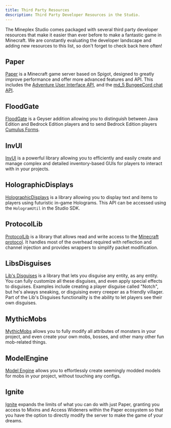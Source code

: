 ```yaml
---
title: Third Party Resources
description: Third Party Developer Resources in the Studio.
---
```


 The Mineplex Studio comes packaged with several third party developer resources that make it easier than ever before to make a fantastic game in Minecraft. We are constantly evaluating the developer landscape and adding new resources to this list, so don't forget to check back here often!

## Paper
 [Paper](https://papermc.io/software/paper) is a Minecraft game server based on Spigot, designed to greatly improve performance and offer more advanced features and API. This includes the [Adventure User Interface API](https://docs.advntr.dev/index.html), and the [md_5 BungeeCord chat API](https://www.spigotmc.org/wiki/the-chat-component-api/).

## FloodGate
 [FloodGate](https://wiki.geysermc.org/floodgate/) is a Geyser addition allowing you to distinguish between Java Edition and Bedrock Edition players and to send Bedrock Edition players [Cumulus Forms](https://wiki.geysermc.org/geyser/forms/).

## InvUI
 [InvUI](https://github.com/NichtStudioCode/InvUI) is a powerful library allowing you to efficiently and easily create and manage complex and detailed inventory-based GUIs for players to interact with in your projects.

## HolographicDisplays
 [HolographicDisplays](https://github.com/filoghost/HolographicDisplays) is a library allowing you to display text and items to players using futuristic in-game Holograms. This API can be accessed using the `HologramUtil` in the Studio SDK.

## ProtocolLib
 [ProtocolLib](https://www.spigotmc.org/resources/protocollib.1997/) is a library that allows read and write access to the [Minecraft protocol](https://wiki.vg/Protocol). It handles most of the overhead required with reflection and channel injection and provides wrappers to simplify packet modification.

## LibsDisguises
 [Lib's Disguises](https://www.spigotmc.org/resources/libs-disguises-free.81/) is a library that lets you disguise any entity, as any entity. You can fully customize all these disguises, and even apply special effects to disguises. Examples include creating a player disguise called "Notch", but he's always sneaking, or disguising every creeper as a friendly villager. Part of the Lib's Disguises functionality is the ability to let players see their own disguises.

## MythicMobs
 [MythicMobs](https://www.spigotmc.org/resources/⚔-mythicmobs-free-version-►the-1-custom-mob-creator◄.5702/) allows you to fully modify all attributes of monsters in your project, and even create your own mobs, bosses, and other many other fun mob-related things.

## ModelEngine
 [Model Engine](https://mythiccraft.io/index.php?resources/model-engine—ultimate-entity-model-manager-1-16-5-1-20.389/) allows you to effortlessly create seemingly modded models for mobs in your project, without touching any configs.

## Ignite
 [Ignite](https://github.com/vectrix-space/ignite) expands the limits of what you can do with just Paper, granting you access to Mixins and Access Wideners within the Paper ecosystem so that you have the option to directly modify the server to make the game of your dreams.